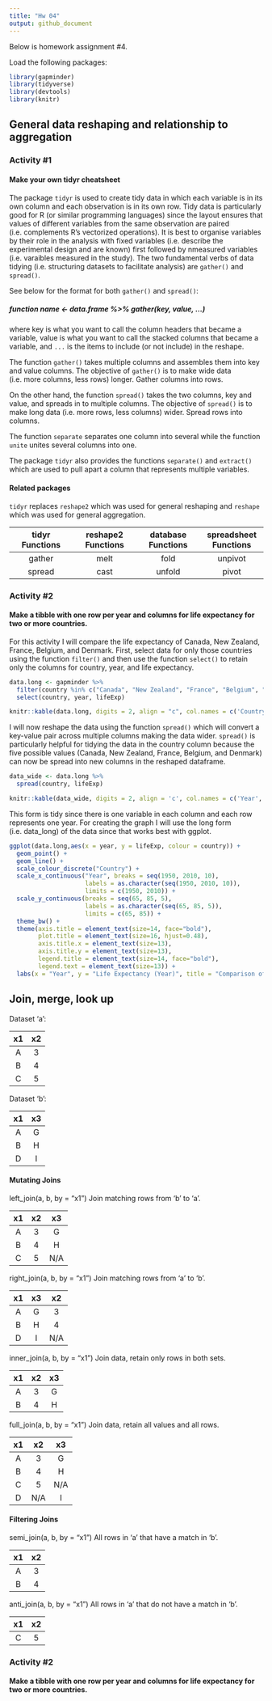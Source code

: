 ```yaml
---
title: "Hw 04"
output: github_document
---
```

Below is homework assignment #4.

Load the following packages:
```r
library(gapminder)
library(tidyverse)
library(devtools)
library(knitr)
```

## General data reshaping and relationship to aggregation
### Activity #1
#### Make your own tidyr cheatsheet

The package `tidyr` is used to create tidy data in which each variable is in its own column and each observation is in its own row. Tidy data is particularly good for R (or similar programming languages) since the layout ensures that values of different variables from the same observation are paired (i.e. complements R's vectorized operations). It is best to organise variables by their role in the analysis with fixed variables (i.e. describe the experimental design and are known) first followed by nmeasured variables (i.e. varaibles measured in the study). The two fundamental verbs of data tidying (i.e. structuring datasets to facilitate analysis) are `gather()` and `spread()`.

See below for the format for both `gather()` and `spread()`:

##### function name <- data.frame %>% gather(key, value, ...) 
where key is what you want to call the column headers that became a     variable, value is what you want to call the stacked columns that became a variable, and `...` is the items to include (or not include) in the reshape.

The function `gather()` takes multiple columns and assembles them into key and value columns. The objective of `gather()` is to make wide data (i.e. more columns, less rows) longer. Gather columns into rows.

On the other hand, the function `spread()` takes the two columns, key and value, and spreads in to multiple columns. The objective of `spread()` is to make long data (i.e. more rows, less columns) wider. Spread rows into columns.

The function `separate` separates one column into several while the function `unite` unites several columns into one.

The package `tidyr` also provides the functions `separate()` and `extract()` which are used to pull apart a column that represents multiple variables. 

#### Related packages
`tidyr` replaces `reshape2` which was used for general reshaping and `reshape` which was used for general aggregation.

| tidyr Functions | reshape2 Functions | database Functions |  spreadsheet Functions |
| :---: | :---: | :---: | :---: |
| gather | melt | fold | unpivot |
|spread | cast | unfold | pivot |

### Activity #2
#### Make a tibble with one row per year and columns for life expectancy for two or more countries.

For this activity I will compare the life expectancy of Canada, New Zealand, France, Belgium, and Denmark. First, select data for only those countries using the function `filter()` and then use the function `select()` to retain only the columns for country, year, and life expectancy.

```r
data.long <- gapminder %>%
  filter(country %in% c("Canada", "New Zealand", "France", "Belgium", "Denmark")) %>%
  select(country, year, lifeExp)

knitr::kable(data.long, digits = 2, align = "c", col.names = c('Country', 'Year', 'Life Expectancy (Year)'), format = 'markdown')
```

I will now reshape the data using the function `spread()` which will convert a key-value pair across multiple columns making the data wider. `spread()` is particularly helpful for tidying the data in the country column because the five possible values (Canada, New Zealand, France, Belgium, and Denmark) can now be spread into new columns in the reshaped dataframe.

```r
data_wide <- data.long %>%
  spread(country, lifeExp)

knitr::kable(data_wide, digits = 2, align = 'c', col.names = c('Year', 'Life Expectancy in Belgium (Year)', 'Life Expectancy in Canada (Year)', 'Life Expectancy in Denmark (Year)', 'Life Expectancy in France (Year)', 'Life Expectancy in New Zealand (Year)'), format = 'markdown')
```

This form is tidy since there is one variable in each column and each row represents one year. For creating the graph I will use the long form (i.e. data_long) of the data since that works best with ggplot.

```r
ggplot(data.long,aes(x = year, y = lifeExp, colour = country)) +
  geom_point() +
  geom_line() +
  scale_colour_discrete("Country") +
  scale_x_continuous("Year", breaks = seq(1950, 2010, 10),
                     labels = as.character(seq(1950, 2010, 10)),
                     limits = c(1950, 2010)) +
  scale_y_continuous(breaks = seq(65, 85, 5),
                     labels = as.character(seq(65, 85, 5)),
                     limits = c(65, 85)) +
  theme_bw() +
  theme(axis.title = element_text(size=14, face="bold"),
        plot.title = element_text(size=16, hjust=0.48),
        axis.title.x = element_text(size=13),
        axis.title.y = element_text(size=13),
        legend.title = element_text(size=14, face="bold"),
        legend.text = element_text(size=13)) +
  labs(x = "Year", y = "Life Expectancy (Year)", title = "Comparison of Life Expectancies of Canada, New Zealand, France, Belgium, and Denmark")
```


## Join, merge, look up

Dataset 'a':

| x1 | x2 |
| :---: | :---: |
| A | 3 |
| B | 4 |
| C | 5 |

Dataset 'b':

| x1 | x3 |
| :---: | :---: |
| A | G |
| B | H |
| D | I |

#### Mutating Joins

left_join(a, b, by = "x1")
Join matching rows from 'b' to 'a'.

| x1 | x2 | x3|
| :---: | :---: | :---: |
| A | 3 | G |
| B | 4 | H |
| C | 5 | N/A |

right_join(a, b, by = "x1")
Join matching rows from 'a' to 'b'.

| x1 | x3 | x2 |
| :---: | :---: | :--: |
| A | G | 3 |
| B | H | 4 |
| D | I | N/A |

inner_join(a, b, by = "x1")
Join data, retain only rows in both sets.

| x1 | x2 | x3|
| :---: | :---: | :---: |
| A | 3 | G |
| B | 4 | H |

full_join(a, b, by = "x1")
Join data, retain all values and all rows.

| x1 | x2 | x3|
| :---: | :---: | :---: |
| A | 3 | G |
| B | 4 | H |
| C | 5 | N/A |
| D | N/A | I

#### Filtering Joins
semi_join(a, b, by = "x1")
All rows in 'a' that have a match in 'b'.

| x1 | x2 |
| :---: | :---: |
| A | 3 |
| B | 4 |

anti_join(a, b, by = "x1")
All rows in 'a' that do not have a match in 'b'.

| x1 | x2 |
| :---: | :---: |
| C | 5 |

### Activity #2
#### Make a tibble with one row per year and columns for life expectancy for two or  more countries.
